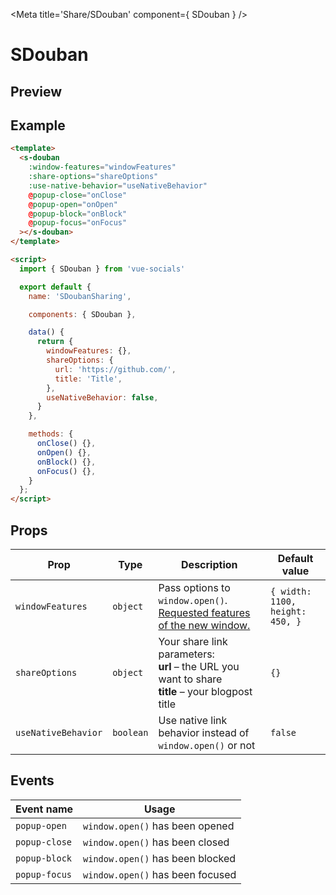 
<Meta title='Share/SDouban' component={ SDouban } />

<style>{`
  .custom-preview .base-canvas {
    height: auto;
  }
`}</style>

# SDouban

## Preview

<Preview className="custom-preview">
  <Story id='share-sdouban--default' />
</Preview>

## Example

```html
<template>
  <s-douban
    :window-features="windowFeatures"
    :share-options="shareOptions"
    :use-native-behavior="useNativeBehavior"
    @popup-close="onClose"
    @popup-open="onOpen"
    @popup-block="onBlock"
    @popup-focus="onFocus"
  ></s-douban>
</template>

<script>
  import { SDouban } from 'vue-socials'

  export default {
    name: 'SDoubanSharing',

    components: { SDouban },

    data() {
      return {
        windowFeatures: {},
        shareOptions: {
          url: 'https://github.com/',
          title: 'Title',
        },
        useNativeBehavior: false,
      }
    },

    methods: {
      onClose() {},
      onOpen() {},
      onBlock() {},
      onFocus() {},
    }
  };
</script>
```

## Props

| Prop | Type | Description | Default value |
| ------ | ------ | ------ | ------ |
`windowFeatures` | `object` | Pass options to `window.open()`. [Requested features of the new window.](https://developer.mozilla.org/en-US/docs/Web/API/Window/open#window_features) | `{ width: 1100, height: 450, }`
`shareOptions` | `object` | Your share link parameters: <br /> **url** – the URL you want to share <br />**title** – your blogpost title <br /> | `{}`
`useNativeBehavior` | `boolean` | Use native link behavior instead of `window.open()` or not | `false`

## Events

| Event name | Usage |
| ------ | ------ |
`popup-open` | `window.open()` has been opened |
`popup-close` | `window.open()` has been closed |
`popup-block` | `window.open()` has been blocked |
`popup-focus` | `window.open()` has been focused |

